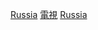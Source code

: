 {{Catnav|頁面分類|社会|文化|各國文化|各國電視}}
{{Catnav|頁面分類|休閒|娱乐|电视|各國電視}}
{{Commonscat|Television of Russia}}

[[Category:各國電視|Russia]]
[[Category:俄罗斯媒体|電視]]
[[Category:歐洲電視|Russia]]